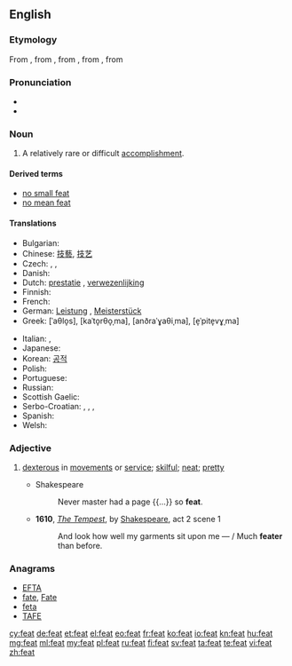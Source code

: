 {{also|feat.}}
==English==

===Etymology===
From {{etyl|enm|en}}, from {{etyl|xno|en}} {{term|fet||lang=xno|action, deed}}, from {{etyl|fro|en}} {{term|fait|lang=fro}}, from {{etyl|la|en}} {{term|factum|lang=la}}, from {{term|facio|facere|lang=la|to do, to make}}

===Pronunciation===
* {{rhymes|iːt}}
* {{homophones|feet}}

===Noun===
{{en-noun}}

# A relatively rare or difficult [[accomplishment]].

====Derived terms====
* [[no small feat]]
* [[no mean feat]]

====Translations====
{{trans-top|An accomplishment that's relatively rare or difficult}}
* Bulgarian: {{t+|bg|подвиг|m|sc=Cyrl}}
* Chinese: [[技藝]], [[技艺]]
* Czech: {{t+|cs|čin|m}}, {{t+|cs|výkon|m}}, {{t+|cs|kousek|m}}
* Danish: {{t-|da|præstation|c}}
* Dutch: [[prestatie]] {{f}}, [[verwezenlijking]] {{f}}
* Finnish: {{t+|fi|saavutus}}
* French: {{t+|fr|exploit|m}}
* German: [[Leistung]] {{f}}, [[Meisterstück]] {{n}}
* Greek: {{t+|el|άθλος|m}} [ˈaθlo̞s], {{t+|el|κατόρθωμα|n}} [kaˈto̞rθo̞ˌma], {{t+|el|ανδραγάθημα|n}} [anðraˈɣaθiˌma], {{t+|el|επίτευγμα|n}} [e̞ˈpite̞vɣˌma]
{{trans-mid}}
* Italian: {{t+|it|impresa|f}}, {{t-|it|prodezza|f}}
* Japanese: {{t+|ja|業績}}
* Korean: [[공적]]
* Polish: {{t+|pl|osiągnięcie}}
* Portuguese: {{t+|pt|feito}}
* Russian: {{t+|ru|подвиг|m|tr=pódvig}}
* Scottish Gaelic: {{t-|gd|cleas|m}}
* Serbo-Croatian: {{t-|sh|postignuće|n}}, {{t-|sh|čin|m}}, {{t-|sh|podvig|m}}, {{t-|sh|podhvat|m}}
* Spanish: {{t-|es|hazaña|f}}
* Welsh: {{t-|cy|cyflawniad}}
{{trans-bottom}}

===Adjective===
{{en-adj|feater|featest}}

# {{archaic}} [[dexterous]] in [[movement]]s or [[service]]; [[skilful]]; [[neat]]; [[pretty]]
#* Shakespeare
#*: Never master had a page {{...}} so '''feat'''.
#* '''1610''', ''[[s:The Tempest|The Tempest]]'', by [[w:William Shakespeare|Shakespeare]], act 2 scene 1
#*: And look how well my garments sit upon me &mdash; / Much '''feater''' than before.

===Anagrams===
* [[EFTA#English|EFTA]]
* [[fate#English|fate]], [[Fate#English|Fate]]
* [[feta#English|feta]]
* [[TAFE#English|TAFE]]

[[cy:feat]]
[[de:feat]]
[[et:feat]]
[[el:feat]]
[[eo:feat]]
[[fr:feat]]
[[ko:feat]]
[[io:feat]]
[[kn:feat]]
[[hu:feat]]
[[mg:feat]]
[[ml:feat]]
[[my:feat]]
[[pl:feat]]
[[ru:feat]]
[[fi:feat]]
[[sv:feat]]
[[ta:feat]]
[[te:feat]]
[[vi:feat]]
[[zh:feat]]
